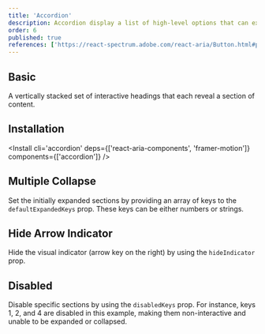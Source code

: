 ```yaml
---
title: 'Accordion'
description: Accordion display a list of high-level options that can expand/collapse to reveal more information.
order: 6
published: true
references: ['https://react-spectrum.adobe.com/react-aria/Button.html#props', 'https://www.framer.com/motion/animate-presence/']
---
```


## Basic

A vertically stacked set of interactive headings that each reveal a section of content.

<How className="w-full" toUse='collections/accordion-demo' />

## Installation

<Install cli='accordion' deps={['react-aria-components', 'framer-motion']} components={['accordion']} />

## Multiple Collapse

Set the initially expanded sections by providing an array of keys to the `defaultExpandedKeys` prop. These keys can be either numbers or strings.

<How className="w-full" toUse='collections/accordion-multiple-demo' />

## Hide Arrow Indicator

Hide the visual indicator (arrow key on the right) by using the `hideIndicator` prop.

<How className="w-full" toUse='collections/accordion-hide-indicator-demo' />

## Disabled

Disable specific sections by using the `disabledKeys` prop. For instance, keys 1, 2, and 4 are disabled in this example, making them non-interactive and unable to be expanded or collapsed.

<How className="w-full" toUse='collections/accordion-disabled-demo' />
